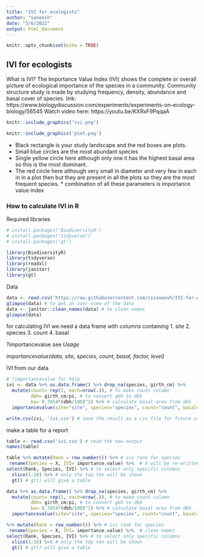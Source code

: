 ```yaml
---
title: "IVI for ecologists"
author: "Saneesh"
date: "3/6/2022"
output: html_document
---
```


```r
knitr::opts_chunk$set(echo = TRUE)
```

## IVI for ecologists

What is IVI?
The Importance Value Index (IVI) shows the complete or overall picture of ecological importance of the species in a community. Community structure study is made by studying frequency, density, abundance and basal cover of species.
link: https://www.biologydiscussion.com/experiments/experiments-on-ecology-biology/56545
Watch video here: https://youtu.be/KXRxF9PqqaA

```r
knitr::include_graphics("ivi.png")
```


```r
knitr::include_graphics('plot.png')
```

* Black rectangle is your study landscape and the red boxes are plots. 
* Small blue circles are the most abundant species
* Single yellow circle here although only one it has the highest basal area
so this is the most dominant. 
* The red circle here although very small in diameter and very few in each in in a plot then but they are present in all the plots so they are the most frequent species. * combination of all these parameters is importance value index

### How to calculate IVI in R

Required libraries 
```r
# install.packages('BiodiversityR')
# install.packages("tidyverse")
# install.packages('gt')

library(BiodiversityR)
library(tidyverse)
library(readxl)
library(janitor)
library(gt)
```

Data
```r
data <- read.csv('https://raw.githubusercontent.com/cssaneesh/IVI-for-ecologists/master/data.csv')
glimpse(data) # to get an over view of the data
data <- janitor::clean_names(data) # to clean names
glimpse(data)
```

for calculating IVI we need
a data frame with columns containing
1. site
2. species
3. count
4. basal

?importancevalue
see *Usage*

*importancevalue(data, site, species, count, basal, factor, level)*
    
IVI from our data
```r
# ?importancevalue for help
ivi <- data %>% as.data.frame() %>% drop_na(species, girth_cm) %>% 
  mutate(count= rep(1, each=nrow(.)), # to make count column
         dbh= girth_cm/pi, # to convert gbh to dbh
         ba= 0.7854*(dbh/100)^2) %>% # calculate basal area from dbh
  importancevalue(site="site", species="species", count="count", basal="ba", factor="", level="" )
```

```r
write.csv(ivi, 'ivi.csv') # save the result as a csv file for future use.
```


make a table for a report
```r
table <- read.csv('ivi.csv') # read the new output
names(table)

table %>% mutate(Rank = row_number()) %>% # ivi rank for species
 rename(Species = X, IVI= importance.value) %>%  # X will be re-written as speices & clean names
select(Rank, Species, IVI) %>% # to select only specific columns
  slice(1:10) %>% # only the top ten will be shown
  gt() # gt() will give a table
```

```r
data %>% as.data.frame() %>% drop_na(species, girth_cm) %>% 
  mutate(count= rep(1, each=nrow(.)), # to make count column
         dbh= girth_cm/pi, # to convert gbh to dbh
         ba= 0.7854*(dbh/100)^2) %>% # calculate basal area from dbh
  importancevalue(site="site", species="species", count="count", basal="ba", factor="", level="" ) 

%>% mutate(Rank = row_number()) %>% # ivi rank for species
 rename(Species = X, IVI= importance.value) %>%  # clean names
select(Rank, Species, IVI) %>% # to select only specific columns
  slice(1:10) %>% # only the top ten will be shown
  gt() # gt() will give a table










```

